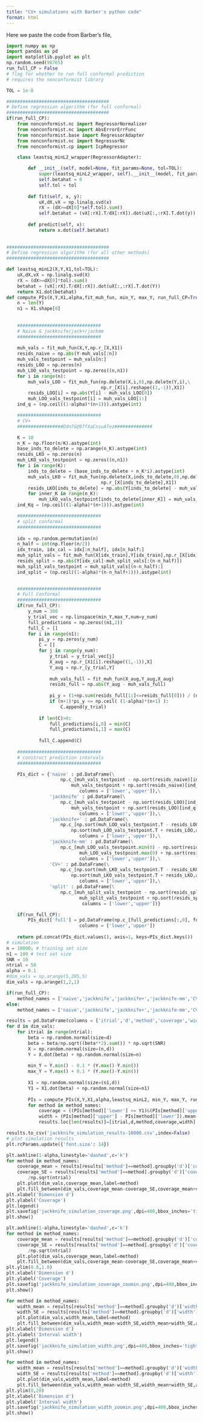 ```yaml
---
title: "CV+ simulations with Barber's python code"
format: html
---
```


Here we paste the code from Barber's file, 

```python
import numpy as np
import pandas as pd
import matplotlib.pyplot as plt
np.random.seed(98765)
run_full_CP = False
# flag for whether to run full conformal prediction
# requires the nonconformist library

TOL = 1e-8

######################################
# Define regression algorithm (for full conformal)
######################################
if(run_full_CP):
    from nonconformist.nc import RegressorNormalizer
    from nonconformist.nc import AbsErrorErrFunc
    from nonconformist.base import RegressorAdapter
    from nonconformist.nc import RegressorNc
    from nonconformist.cp import IcpRegressor

    class leastsq_minL2_wrapper(RegressorAdapter):

        def __init__(self, model=None, fit_params=None, tol=TOL):
            super(leastsq_minL2_wrapper, self).__init__(model, fit_params)
            self.betahat = 0
            self.tol = tol
            
        def fit(self, x, y):
            uX,dX,vX = np.linalg.svd(x)
            rX = (dX>=dX[0]*self.tol).sum()
            self.betahat = (vX[:rX].T/dX[:rX]).dot(uX[:,:rX].T.dot(y))
        
        def predict(self, x):
            return x.dot(self.betahat)
        
        
######################################
# Define regression algorithm (for all other methods)
######################################

def leastsq_minL2(X,Y,X1,tol=TOL):
    uX,dX,vX = np.linalg.svd(X)
    rX = (dX>=dX[0]*tol).sum()
    betahat = (vX[:rX].T/dX[:rX]).dot(uX[:,:rX].T.dot(Y))
    return X1.dot(betahat)
def compute_PIs(X,Y,X1,alpha,fit_muh_fun, min_Y, max_Y, run_full_CP=True):
    n = len(Y)
    n1 = X1.shape[0]
    
   
    ###############################
    # Naive & jackknife/jack+/jackmm
    ###############################
    
    muh_vals = fit_muh_fun(X,Y,np.r_[X,X1])
    resids_naive = np.abs(Y-muh_vals[:n])
    muh_vals_testpoint = muh_vals[n:]
    resids_LOO = np.zeros(n)
    muh_LOO_vals_testpoint = np.zeros((n,n1))
    for i in range(n):
        muh_vals_LOO = fit_muh_fun(np.delete(X,i,0),np.delete(Y,i),\
                                   np.r_[X[i].reshape((1,-1)),X1])
        resids_LOO[i] = np.abs(Y[i] - muh_vals_LOO[0])
        muh_LOO_vals_testpoint[i] = muh_vals_LOO[1:]
    ind_q = (np.ceil((1-alpha)*(n+1))).astype(int)

    ###############################
    # CV+
    #################Ddn7G@97fXaCnsuATez##############

    K = 10
    n_K = np.floor(n/K).astype(int)
    base_inds_to_delete = np.arange(n_K).astype(int)
    resids_LKO = np.zeros(n)
    muh_LKO_vals_testpoint = np.zeros((n,n1))
    for i in range(K):
        inds_to_delete = (base_inds_to_delete + n_K*i).astype(int)
        muh_vals_LKO = fit_muh_fun(np.delete(X,inds_to_delete,0),np.delete(Y,inds_to_delete),\
                                   np.r_[X[inds_to_delete],X1])
        resids_LKO[inds_to_delete] = np.abs(Y[inds_to_delete] - muh_vals_LKO[:n_K])
        for inner_K in range(n_K):
            muh_LKO_vals_testpoint[inds_to_delete[inner_K]] = muh_vals_LKO[n_K:]
    ind_Kq = (np.ceil((1-alpha)*(n+1))).astype(int)

    ###############################
    # split conformal
    ###############################
    
    idx = np.random.permutation(n)
    n_half = int(np.floor(n/2))
    idx_train, idx_cal = idx[:n_half], idx[n_half:]
    muh_split_vals = fit_muh_fun(X[idx_train],Y[idx_train],np.r_[X[idx_cal],X1])
    resids_split = np.abs(Y[idx_cal]-muh_split_vals[:(n-n_half)])
    muh_split_vals_testpoint = muh_split_vals[(n-n_half):]
    ind_split = (np.ceil((1-alpha)*(n-n_half+1))).astype(int)

    
    ###############################
    # Full Conformal
    ###############################
    if(run_full_CP):
        y_num = 300
        y_trial_vec = np.linspace(min_Y,max_Y,num=y_num)
        full_predictions = np.zeros((n1,2))
        full_C = []
        for i in range(n1):
            pi_y = np.zeros(y_num)
            C = []
            for j in range(y_num):
                y_trial = y_trial_vec[j]
                X_aug = np.r_[X1[i].reshape((1,-1)),X]
                Y_aug = np.r_[y_trial,Y]
                
                muh_vals_full = fit_muh_fun(X_aug,Y_aug,X_aug)
                resids_full = np.abs(Y_aug - muh_vals_full)
                
                pi_y = (1+np.sum(resids_full[1:]<=resids_full[0])) / (n+1)
                if (n+1)*pi_y <= np.ceil( (1-alpha)*(n+1) ):
                    C.append(y_trial)
        
            if len(C)>0:
                full_predictions[i,0] = min(C)
                full_predictions[i,1] = max(C)
        
            full_C.append(C)
    
    ###############################
    # construct prediction intervals
    ###############################

    PIs_dict = {'naive' : pd.DataFrame(\
                    np.c_[muh_vals_testpoint - np.sort(resids_naive)[ind_q-1], \
                        muh_vals_testpoint + np.sort(resids_naive)[ind_q-1]],\
                           columns = ['lower','upper']),\
                'jackknife' : pd.DataFrame(\
                    np.c_[muh_vals_testpoint - np.sort(resids_LOO)[ind_q-1], \
                        muh_vals_testpoint + np.sort(resids_LOO)[ind_q-1]],\
                           columns = ['lower','upper']),\
                'jackknife+' : pd.DataFrame(\
                    np.c_[np.sort(muh_LOO_vals_testpoint.T - resids_LOO,axis=1).T[-ind_q], \
                        np.sort(muh_LOO_vals_testpoint.T + resids_LOO,axis=1).T[ind_q-1]],\
                           columns = ['lower','upper']),\
                'jackknife-mm' : pd.DataFrame(\
                    np.c_[muh_LOO_vals_testpoint.min(0) - np.sort(resids_LOO)[ind_q-1], \
                           muh_LOO_vals_testpoint.max(0) + np.sort(resids_LOO)[ind_q-1]],\
                           columns = ['lower','upper']),\
                'CV+' : pd.DataFrame(\
                    np.c_[np.sort(muh_LKO_vals_testpoint.T - resids_LKO,axis=1).T[-ind_Kq], \
                        np.sort(muh_LKO_vals_testpoint.T + resids_LKO,axis=1).T[ind_Kq-1]],\
                           columns = ['lower','upper']),\
                'split' : pd.DataFrame(\
                    np.c_[muh_split_vals_testpoint - np.sort(resids_split)[ind_split-1], \
                           muh_split_vals_testpoint + np.sort(resids_split)[ind_split-1]],\
                            columns = ['lower','upper'])}

    if(run_full_CP):
        PIs_dict['full'] = pd.DataFrame(np.c_[full_predictions[:,0], full_predictions[:,1]],\
                           columns = ['lower','upper'])
    
    return pd.concat(PIs_dict.values(), axis=1, keys=PIs_dict.keys())
# simulation
n = 10000; # training set size
n1 = 100 # test set size
SNR = 10
ntrial = 50
alpha = 0.1
#dim_vals = np.arange(5,205,5)
dim_vals = np.arange(1,2,1)

if(run_full_CP):
    method_names = ['naive','jackknife','jackknife+','jackknife-mm','CV+','split', 'full']
else:
    method_names = ['naive','jackknife','jackknife+','jackknife-mm','CV+','split']

results = pd.DataFrame(columns = ['itrial','d','method','coverage','width'])
for d in dim_vals:
    for itrial in range(ntrial):
        beta = np.random.normal(size=d)
        beta = beta/np.sqrt((beta**2).sum()) * np.sqrt(SNR)
        X = np.random.normal(size=(n,d))
        Y = X.dot(beta) + np.random.normal(size=n)
        
        min_Y = Y.min() - 0.1 * (Y.max()-Y.min())
        max_Y = Y.max() + 0.1 * (Y.max()-Y.min())
        
        X1 = np.random.normal(size=(n1,d))
        Y1 = X1.dot(beta) + np.random.normal(size=n1)
        
        PIs = compute_PIs(X,Y,X1,alpha,leastsq_minL2, min_Y, max_Y, run_full_CP)
        for method in method_names:
            coverage = ((PIs[method]['lower'] <= Y1)&(PIs[method]['upper'] >= Y1)).mean()
            width = (PIs[method]['upper'] - PIs[method]['lower']).mean()
            results.loc[len(results)]=[itrial,d,method,coverage,width]

results.to_csv('jackknife_simulation_results-10000.csv',index=False)
# plot simulation results
plt.rcParams.update({'font.size': 14})

plt.axhline(1-alpha,linestyle='dashed',c='k')
for method in method_names:
    coverage_mean = results[results['method']==method].groupby('d')['coverage'].mean()
    coverage_SE = results[results['method']==method].groupby('d')['coverage'].std()\
        /np.sqrt(ntrial)
    plt.plot(dim_vals,coverage_mean,label=method)
    plt.fill_between(dim_vals,coverage_mean-coverage_SE,coverage_mean+coverage_SE,alpha = 0.25)
plt.xlabel('Dimension d')
plt.ylabel('Coverage')
plt.legend()
plt.savefig('jackknife_simulation_coverage.png',dpi=400,bbox_inches='tight')
plt.show()

plt.axhline(1-alpha,linestyle='dashed',c='k')
for method in method_names:
    coverage_mean = results[results['method']==method].groupby('d')['coverage'].mean()
    coverage_SE = results[results['method']==method].groupby('d')['coverage'].std()\
        /np.sqrt(ntrial)
    plt.plot(dim_vals,coverage_mean,label=method)
    plt.fill_between(dim_vals,coverage_mean-coverage_SE,coverage_mean+coverage_SE,alpha = 0.25)
plt.ylim(0.8,1.0)
plt.xlabel('Dimension d')
plt.ylabel('Coverage')
plt.savefig('jackknife_simulation_coverage_zoomin.png',dpi=400,bbox_inches='tight')
plt.show()

for method in method_names:
    width_mean = results[results['method']==method].groupby('d')['width'].mean()
    width_SE = results[results['method']==method].groupby('d')['width'].std()/np.sqrt(ntrial)
    plt.plot(dim_vals,width_mean,label=method)
    plt.fill_between(dim_vals,width_mean-width_SE,width_mean+width_SE,alpha = 0.25)
plt.xlabel('Dimension d')
plt.ylabel('Interval width')
plt.legend()
plt.savefig('jackknife_simulation_width.png',dpi=400,bbox_inches='tight')
plt.show()

for method in method_names:
    width_mean = results[results['method']==method].groupby('d')['width'].mean()
    width_SE = results[results['method']==method].groupby('d')['width'].std()/np.sqrt(ntrial)
    plt.plot(dim_vals,width_mean,label=method)
    plt.fill_between(dim_vals,width_mean-width_SE,width_mean+width_SE,alpha = 0.25)
plt.ylim(0,20)
plt.xlabel('Dimension d')
plt.ylabel('Interval width')
plt.savefig('jackknife_simulation_width_zoomin.png',dpi=400,bbox_inches='tight')
plt.show()
```